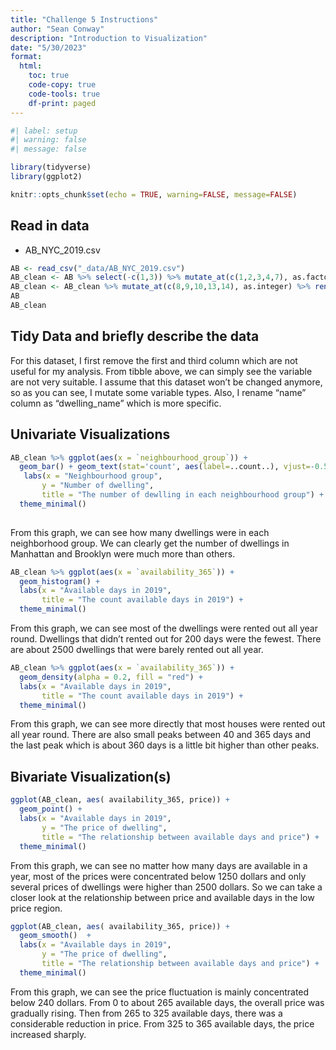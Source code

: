 ```yaml
---
title: "Challenge 5 Instructions"
author: "Sean Conway"
description: "Introduction to Visualization"
date: "5/30/2023"
format:
  html:
    toc: true
    code-copy: true
    code-tools: true
    df-print: paged
---
```


```r
#| label: setup
#| warning: false
#| message: false

library(tidyverse)
library(ggplot2)

knitr::opts_chunk$set(echo = TRUE, warning=FALSE, message=FALSE) 
```

## Read in data

-   AB_NYC_2019.csv


```r
AB <- read_csv("_data/AB_NYC_2019.csv")
AB_clean <- AB %>% select(-c(1,3)) %>% mutate_at(c(1,2,3,4,7), as.factor)
AB_clean <- AB_clean %>% mutate_at(c(8,9,10,13,14), as.integer) %>% rename("dwelling_name" = name )
AB
AB_clean
```

## Tidy Data and briefly describe the data

For this dataset, I first remove the first and third column which are not useful for my analysis. From tibble above, we can simply see the variable are not very suitable. I assume that this dataset won't be changed anymore, so as you can see, I mutate some variable types. Also, I rename "name" column as "dwelling_name" which is more specific.


## Univariate Visualizations

```r
AB_clean %>% ggplot(aes(x = `neighbourhood_group`)) + 
  geom_bar() + geom_text(stat='count', aes(label=..count..), vjust=-0.5) +
   labs(x = "Neighbourhood group", 
       y = "Number of dwelling", 
       title = "The number of dewlling in each neighbourhood group") +
  theme_minimal()
  
```

From this graph, we can see how many dwellings were in each neighborhood group. We can clearly get the number of dwellings in Manhattan and Brooklyn were much more than others. 

```r
AB_clean %>% ggplot(aes(x = `availability_365`)) + 
  geom_histogram() + 
  labs(x = "Available days in 2019", 
       title = "The count available days in 2019") +
  theme_minimal()


```

From this graph, we can see most of the dwellings were rented out all year round. Dwellings that didn't rented out for 200 days were the fewest. There are about 2500 dwellings that were barely rented out all year.

```r
AB_clean %>% ggplot(aes(x = `availability_365`)) + 
  geom_density(alpha = 0.2, fill = "red") + 
  labs(x = "Available days in 2019", 
       title = "The count available days in 2019") +
  theme_minimal()
```

From this graph, we can see more directly that most houses were rented out all year round. There are also small peaks between 40 and 365 days and the last peak which is about 360 days is a little bit higher than other peaks.

## Bivariate Visualization(s)
```r
ggplot(AB_clean, aes( availability_365, price)) +
  geom_point() +
  labs(x = "Available days in 2019", 
       y = "The price of dwelling", 
       title = "The relationship between available days and price") +
  theme_minimal()
```

From this graph, we can see no matter how many days are available in a year, most of the prices were concentrated below 1250 dollars and only several prices of dwellings were higher than 2500 dollars. So we can take a closer look at the relationship between price and available days in the low price region.

```r
ggplot(AB_clean, aes( availability_365, price)) +
  geom_smooth()  +
  labs(x = "Available days in 2019", 
       y = "The price of dwelling", 
       title = "The relationship between available days and price") +
  theme_minimal()
```

From this graph, we can see the price fluctuation is mainly concentrated below 240 dollars. From 0 to about 265 available days, the overall price was gradually rising. Then from 265 to 325 available days, there was a considerable reduction in price. From 325 to 365 available days, the price increased sharply.

